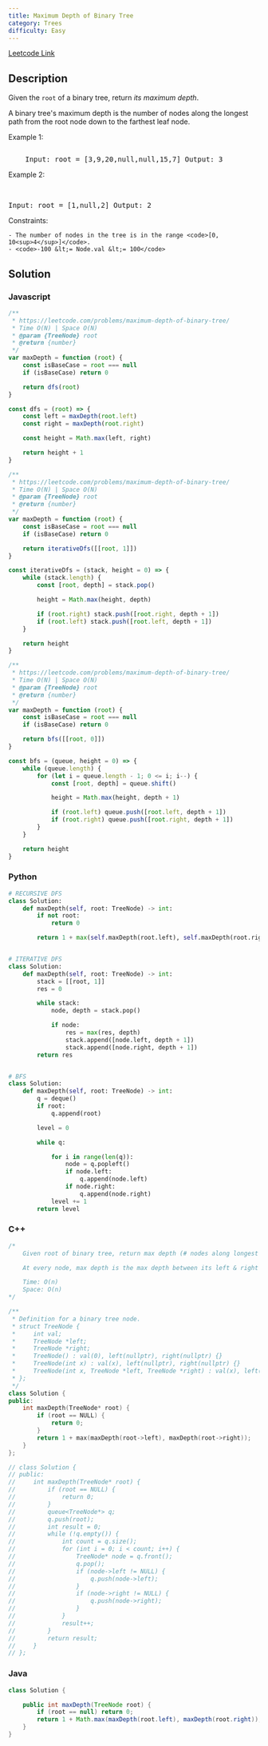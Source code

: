 ```yaml
---
title: Maximum Depth of Binary Tree
category: Trees
difficulty: Easy
---
```


<Callout>

[Leetcode Link](https://leetcode.com/problems/maximum-depth-of-binary-tree)

</Callout>

## Description

Given the <code>root</code> of a binary tree, return _its maximum depth_.

A binary tree&#39;s maximum depth is the number of nodes along the longest path from the root node down to the farthest leaf node.

Example 1:

<Image
	alt=""
	src="https://assets.leetcode.com/uploads/2020/11/26/tmp-tree.jpg"
	width={400}
	height={277}
/>
<br />
<pre className="overflow-x-auto">
	Input: root = [3,9,20,null,null,15,7] Output: 3
</pre>

Example 2:

<br />
<pre className="overflow-x-auto">Input: root = [1,null,2] Output: 2</pre>

Constraints:

    - The number of nodes in the tree is in the range <code>[0, 10<sup>4</sup>]</code>.
    - <code>-100 &lt;= Node.val &lt;= 100</code>

## Solution

### Javascript

```javascript
/**
 * https://leetcode.com/problems/maximum-depth-of-binary-tree/
 * Time O(N) | Space O(N)
 * @param {TreeNode} root
 * @return {number}
 */
var maxDepth = function (root) {
	const isBaseCase = root === null
	if (isBaseCase) return 0

	return dfs(root)
}

const dfs = (root) => {
	const left = maxDepth(root.left)
	const right = maxDepth(root.right)

	const height = Math.max(left, right)

	return height + 1
}

/**
 * https://leetcode.com/problems/maximum-depth-of-binary-tree/
 * Time O(N) | Space O(N)
 * @param {TreeNode} root
 * @return {number}
 */
var maxDepth = function (root) {
	const isBaseCase = root === null
	if (isBaseCase) return 0

	return iterativeDfs([[root, 1]])
}

const iterativeDfs = (stack, height = 0) => {
	while (stack.length) {
		const [root, depth] = stack.pop()

		height = Math.max(height, depth)

		if (root.right) stack.push([root.right, depth + 1])
		if (root.left) stack.push([root.left, depth + 1])
	}

	return height
}

/**
 * https://leetcode.com/problems/maximum-depth-of-binary-tree/
 * Time O(N) | Space O(N)
 * @param {TreeNode} root
 * @return {number}
 */
var maxDepth = function (root) {
	const isBaseCase = root === null
	if (isBaseCase) return 0

	return bfs([[root, 0]])
}

const bfs = (queue, height = 0) => {
	while (queue.length) {
		for (let i = queue.length - 1; 0 <= i; i--) {
			const [root, depth] = queue.shift()

			height = Math.max(height, depth + 1)

			if (root.left) queue.push([root.left, depth + 1])
			if (root.right) queue.push([root.right, depth + 1])
		}
	}

	return height
}
```

### Python

```python
# RECURSIVE DFS
class Solution:
    def maxDepth(self, root: TreeNode) -> int:
        if not root:
            return 0

        return 1 + max(self.maxDepth(root.left), self.maxDepth(root.right))


# ITERATIVE DFS
class Solution:
    def maxDepth(self, root: TreeNode) -> int:
        stack = [[root, 1]]
        res = 0

        while stack:
            node, depth = stack.pop()

            if node:
                res = max(res, depth)
                stack.append([node.left, depth + 1])
                stack.append([node.right, depth + 1])
        return res


# BFS
class Solution:
    def maxDepth(self, root: TreeNode) -> int:
        q = deque()
        if root:
            q.append(root)

        level = 0

        while q:

            for i in range(len(q)):
                node = q.popleft()
                if node.left:
                    q.append(node.left)
                if node.right:
                    q.append(node.right)
            level += 1
        return level

```

### C++

```cpp
/*
    Given root of binary tree, return max depth (# nodes along longest path from root to leaf)

    At every node, max depth is the max depth between its left & right children + 1

    Time: O(n)
    Space: O(n)
*/

/**
 * Definition for a binary tree node.
 * struct TreeNode {
 *     int val;
 *     TreeNode *left;
 *     TreeNode *right;
 *     TreeNode() : val(0), left(nullptr), right(nullptr) {}
 *     TreeNode(int x) : val(x), left(nullptr), right(nullptr) {}
 *     TreeNode(int x, TreeNode *left, TreeNode *right) : val(x), left(left), right(right) {}
 * };
 */
class Solution {
public:
    int maxDepth(TreeNode* root) {
        if (root == NULL) {
            return 0;
        }
        return 1 + max(maxDepth(root->left), maxDepth(root->right));
    }
};

// class Solution {
// public:
//     int maxDepth(TreeNode* root) {
//         if (root == NULL) {
//             return 0;
//         }
//         queue<TreeNode*> q;
//         q.push(root);
//         int result = 0;
//         while (!q.empty()) {
//             int count = q.size();
//             for (int i = 0; i < count; i++) {
//                 TreeNode* node = q.front();
//                 q.pop();
//                 if (node->left != NULL) {
//                     q.push(node->left);
//                 }
//                 if (node->right != NULL) {
//                     q.push(node->right);
//                 }
//             }
//             result++;
//         }
//         return result;
//     }
// };

```

### Java

```java
class Solution {

    public int maxDepth(TreeNode root) {
        if (root == null) return 0;
        return 1 + Math.max(maxDepth(root.left), maxDepth(root.right));
    }
}

```
